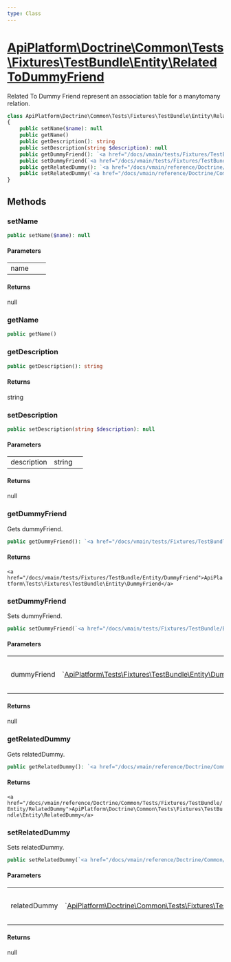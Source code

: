 ```yaml
---
type: Class
---
```


# [ApiPlatform\Doctrine\Common\Tests\Fixtures\TestBundle\Entity\RelatedToDummyFriend](/docs/vmain/reference/Doctrine/Common/Tests/Fixtures/TestBundle/Entity/RelatedToDummyFriend)

Related To Dummy Friend represent an association table for a manytomany relation.

```php
class ApiPlatform\Doctrine\Common\Tests\Fixtures\TestBundle\Entity\RelatedToDummyFriend
{
    public setName($name): null
    public getName()
    public getDescription(): string
    public setDescription(string $description): null
    public getDummyFriend(): `<a href="/docs/vmain/tests/Fixtures/TestBundle/Entity/DummyFriend">ApiPlatform\Tests\Fixtures\TestBundle\Entity\DummyFriend</a>`
    public setDummyFriend(`<a href="/docs/vmain/tests/Fixtures/TestBundle/Entity/DummyFriend">ApiPlatform\Tests\Fixtures\TestBundle\Entity\DummyFriend</a>` $dummyFriend): null
    public getRelatedDummy(): `<a href="/docs/vmain/reference/Doctrine/Common/Tests/Fixtures/TestBundle/Entity/RelatedDummy">ApiPlatform\Doctrine\Common\Tests\Fixtures\TestBundle\Entity\RelatedDummy</a>`
    public setRelatedDummy(`<a href="/docs/vmain/reference/Doctrine/Common/Tests/Fixtures/TestBundle/Entity/RelatedDummy">ApiPlatform\Doctrine\Common\Tests\Fixtures\TestBundle\Entity\RelatedDummy</a>` $relatedDummy): null
}
```
## Methods

### setName



```php
public setName($name): null
```

#### Parameters

<table><tbody>
<tr><td>name</td><td></td><td></td></tr>
</tbody>
</table>

#### Returns

null

### getName



```php
public getName()
```

### getDescription



```php
public getDescription(): string
```

#### Returns

string

### setDescription



```php
public setDescription(string $description): null
```

#### Parameters

<table><tbody>
<tr><td>description</td><td>string</td><td></td></tr>
</tbody>
</table>

#### Returns

null

### getDummyFriend

Gets dummyFriend.

```php
public getDummyFriend(): `<a href="/docs/vmain/tests/Fixtures/TestBundle/Entity/DummyFriend">ApiPlatform\Tests\Fixtures\TestBundle\Entity\DummyFriend</a>`
```

#### Returns

`<a href="/docs/vmain/tests/Fixtures/TestBundle/Entity/DummyFriend">ApiPlatform\Tests\Fixtures\TestBundle\Entity\DummyFriend</a>`

### setDummyFriend

Sets dummyFriend.

```php
public setDummyFriend(`<a href="/docs/vmain/tests/Fixtures/TestBundle/Entity/DummyFriend">ApiPlatform\Tests\Fixtures\TestBundle\Entity\DummyFriend</a>` $dummyFriend): null
```

#### Parameters

<table><tbody>
<tr><td>dummyFriend</td><td>`<a href="/docs/vmain/tests/Fixtures/TestBundle/Entity/DummyFriend">ApiPlatform\Tests\Fixtures\TestBundle\Entity\DummyFriend</a>`</td><td>the value to set</td></tr>
</tbody>
</table>

#### Returns

null

### getRelatedDummy

Gets relatedDummy.

```php
public getRelatedDummy(): `<a href="/docs/vmain/reference/Doctrine/Common/Tests/Fixtures/TestBundle/Entity/RelatedDummy">ApiPlatform\Doctrine\Common\Tests\Fixtures\TestBundle\Entity\RelatedDummy</a>`
```

#### Returns

`<a href="/docs/vmain/reference/Doctrine/Common/Tests/Fixtures/TestBundle/Entity/RelatedDummy">ApiPlatform\Doctrine\Common\Tests\Fixtures\TestBundle\Entity\RelatedDummy</a>`

### setRelatedDummy

Sets relatedDummy.

```php
public setRelatedDummy(`<a href="/docs/vmain/reference/Doctrine/Common/Tests/Fixtures/TestBundle/Entity/RelatedDummy">ApiPlatform\Doctrine\Common\Tests\Fixtures\TestBundle\Entity\RelatedDummy</a>` $relatedDummy): null
```

#### Parameters

<table><tbody>
<tr><td>relatedDummy</td><td>`<a href="/docs/vmain/reference/Doctrine/Common/Tests/Fixtures/TestBundle/Entity/RelatedDummy">ApiPlatform\Doctrine\Common\Tests\Fixtures\TestBundle\Entity\RelatedDummy</a>`</td><td>the value to set</td></tr>
</tbody>
</table>

#### Returns

null
